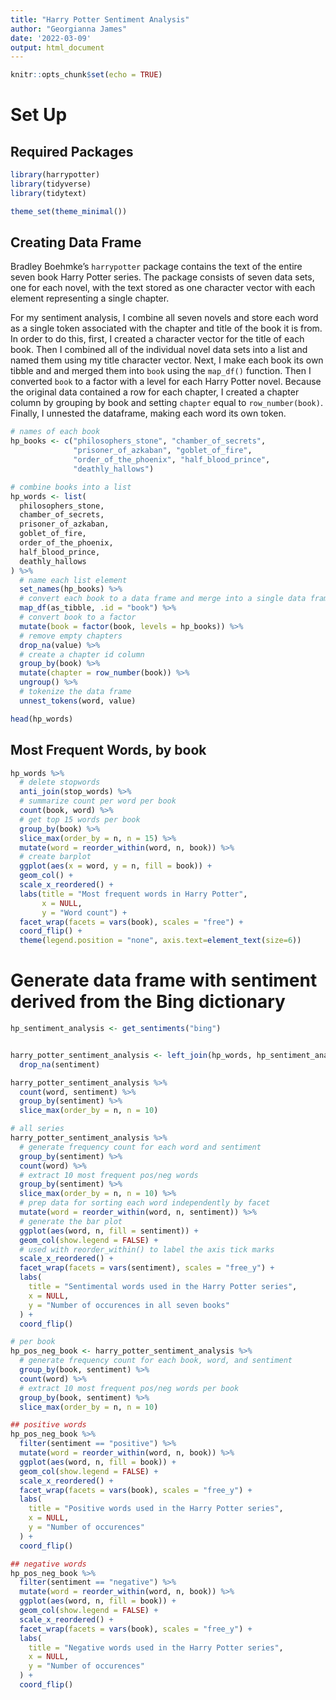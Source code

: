 ```yaml
---
title: "Harry Potter Sentiment Analysis"
author: "Georgianna James"
date: '2022-03-09'
output: html_document
---
```


```r
knitr::opts_chunk$set(echo = TRUE)
```

# Set Up

## Required Packages 

```r
library(harrypotter)
library(tidyverse)
library(tidytext)

theme_set(theme_minimal())
```
## Creating Data Frame 

Bradley Boehmke's ```harrypotter``` package contains the text of the entire seven book Harry Potter series. The package consists of seven data sets, one for each novel, with the text stored as one character vector with each element representing a single chapter. 

For my sentiment analysis, I combine all seven novels and store each word as a single token associated with the chapter and title of the book it is from. In order to do this, first, I created a character vector for the title of each book. Then I combined all of the individual novel data sets into a list and named them using my title character vector. Next, I make each book its own tibble and and merged them into ```book``` using the ```map_df()``` function. Then I converted ```book``` to a factor with a level for each Harry Potter novel. Because the original data contained a row for each chapter, I created a chapter column by grouping by book and setting ```chapter``` equal to ```row_number(book)```. Finally, I unnested the dataframe, making each word its own token. 

```r
# names of each book
hp_books <- c("philosophers_stone", "chamber_of_secrets",
              "prisoner_of_azkaban", "goblet_of_fire",
              "order_of_the_phoenix", "half_blood_prince",
              "deathly_hallows")
```


```r
# combine books into a list
hp_words <- list(
  philosophers_stone,
  chamber_of_secrets,
  prisoner_of_azkaban,
  goblet_of_fire,
  order_of_the_phoenix,
  half_blood_prince,
  deathly_hallows
) %>%
  # name each list element
  set_names(hp_books) %>%
  # convert each book to a data frame and merge into a single data frame
  map_df(as_tibble, .id = "book") %>%
  # convert book to a factor
  mutate(book = factor(book, levels = hp_books)) %>%
  # remove empty chapters
  drop_na(value) %>%
  # create a chapter id column
  group_by(book) %>%
  mutate(chapter = row_number(book)) %>%
  ungroup() %>%
  # tokenize the data frame
  unnest_tokens(word, value)

head(hp_words)
```
## Most Frequent Words, by book

```r
hp_words %>%
  # delete stopwords
  anti_join(stop_words) %>%
  # summarize count per word per book
  count(book, word) %>%
  # get top 15 words per book
  group_by(book) %>%
  slice_max(order_by = n, n = 15) %>%
  mutate(word = reorder_within(word, n, book)) %>%
  # create barplot
  ggplot(aes(x = word, y = n, fill = book)) + 
  geom_col() +
  scale_x_reordered() +
  labs(title = "Most frequent words in Harry Potter",
       x = NULL,
       y = "Word count") +
  facet_wrap(facets = vars(book), scales = "free") +
  coord_flip() +
  theme(legend.position = "none", axis.text=element_text(size=6))
```

# Generate data frame with sentiment derived from the Bing dictionary

```r

hp_sentiment_analysis <- get_sentiments("bing")


harry_potter_sentiment_analysis <- left_join(hp_words, hp_sentiment_analysis, by = "word") %>% 
  drop_na(sentiment)
```

```r
harry_potter_sentiment_analysis %>% 
  count(word, sentiment) %>%
  group_by(sentiment) %>% 
  slice_max(order_by = n, n = 10)
```
```r
# all series
harry_potter_sentiment_analysis %>% 
  # generate frequency count for each word and sentiment
  group_by(sentiment) %>%
  count(word) %>%
  # extract 10 most frequent pos/neg words
  group_by(sentiment) %>%
  slice_max(order_by = n, n = 10) %>%
  # prep data for sorting each word independently by facet
  mutate(word = reorder_within(word, n, sentiment)) %>%
  # generate the bar plot
  ggplot(aes(word, n, fill = sentiment)) +
  geom_col(show.legend = FALSE) +
  # used with reorder_within() to label the axis tick marks
  scale_x_reordered() +
  facet_wrap(facets = vars(sentiment), scales = "free_y") +
  labs(
    title = "Sentimental words used in the Harry Potter series",
    x = NULL,
    y = "Number of occurences in all seven books"
  ) +
  coord_flip()
```
```r
# per book
hp_pos_neg_book <- harry_potter_sentiment_analysis %>%
  # generate frequency count for each book, word, and sentiment
  group_by(book, sentiment) %>%
  count(word) %>%
  # extract 10 most frequent pos/neg words per book
  group_by(book, sentiment) %>%
  slice_max(order_by = n, n = 10)
```


```r
## positive words
hp_pos_neg_book %>%
  filter(sentiment == "positive") %>%
  mutate(word = reorder_within(word, n, book)) %>%
  ggplot(aes(word, n, fill = book)) +
  geom_col(show.legend = FALSE) +
  scale_x_reordered() +
  facet_wrap(facets = vars(book), scales = "free_y") +
  labs(
    title = "Positive words used in the Harry Potter series",
    x = NULL,
    y = "Number of occurences"
  ) +
  coord_flip()
```
```r
## negative words
hp_pos_neg_book %>%
  filter(sentiment == "negative") %>%
  mutate(word = reorder_within(word, n, book)) %>%
  ggplot(aes(word, n, fill = book)) +
  geom_col(show.legend = FALSE) +
  scale_x_reordered() +
  facet_wrap(facets = vars(book), scales = "free_y") +
  labs(
    title = "Negative words used in the Harry Potter series",
    x = NULL,
    y = "Number of occurences"
  ) +
  coord_flip()
```

